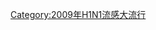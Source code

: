 {{commonscat|2009 swine flu outbreak in Hong Kong}}
{{Wikinews|:分類:2009年香港甲型H1N1流感疫情|2009年香港甲型H1N1流感疫情}}
{{Portal|2009年H1N1流感大流行}}
{{catmore|2009年H1N1流感大流行香港情況}}

[[Category:2009年H1N1流感大流行|Category:2009年H1N1流感大流行]]